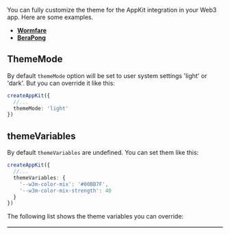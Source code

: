 
You can fully customize the theme for the AppKit integration in your Web3 app. Here are some examples.
- [**Wormfare**](https://dashboard.wormfare.com/purchase)
- [**BeraPong**](https://berapong.com/)

## ThemeMode

By default `themeMode` option will be set to user system settings 'light' or 'dark'. But you can override it like this:

```ts
createAppKit({
  //...
  themeMode: 'light'
})
```

## themeVariables

By default `themeVariables` are undefined. You can set them like this:

```ts
createAppKit({
  //...
  themeVariables: {
    '--w3m-color-mix': '#00BB7F',
    '--w3m-color-mix-strength': 40
  }
})
```

The following list shows the theme variables you can override:

<Table
  headers={['Variable', 'Description', 'Type']}
  data={[
    {
      variable: { code: '--w3m-font-family' },
      description: 'Base font family',
      type: { code: 'string' }
    },
    {
      variable: { code: '--w3m-accent' },
      description: 'Color used for buttons, icons, labels, etc.',
      type: { code: 'string' }
    },
    {
      variable: { code: '--w3m-color-mix' },
      description: 'The color that blends in with the default colors',
      type: { code: 'string' }
    },
    {
      variable: { code: '--w3m-color-mix-strength' },
      description: 'The percentage on how much "--w3m-color-mix" should blend in',
      type: { code: 'number' }
    },
    {
      variable: { code: '--w3m-font-size-master' },
      description: 'The base pixel size for fonts.',
      type: { code: 'string' }
    },
    {
      variable: { code: '--w3m-border-radius-master' },
      description: 'The base border radius in pixels.',
      type: { code: 'string' }
    },
    {
      variable: { code: '--w3m-z-index' },
      description: 'The z-index of the modal.',
      type: { code: 'number' }
    }
  ]}
/>
